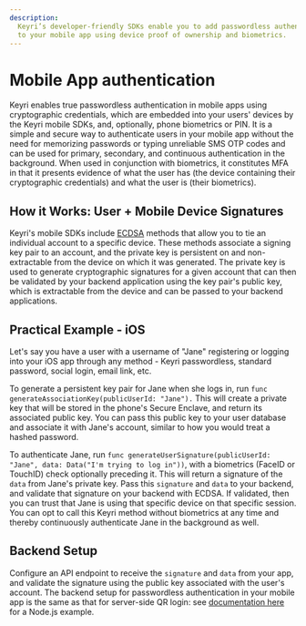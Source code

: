 ```yaml
---
description:
  Keyri’s developer-friendly SDKs enable you to add passwordless authentication
  to your mobile app using device proof of ownership and biometrics.
---
```


# Mobile App authentication

Keyri enables true passwordless authentication in mobile apps using
cryptographic credentials, which are embedded into your users' devices by the
Keyri mobile SDKs, and, optionally, phone biometrics or PIN. It is a simple and
secure way to authenticate users in your mobile app without the need for
memorizing passwords or typing unreliable SMS OTP codes and can be used for
primary, secondary, and continuous authentication in the background. When used
in conjunction with biometrics, it constitutes MFA in that it presents evidence
of what the user has (the device containing their cryptographic credentials) and
what the user is (their biometrics).

## How it Works: User + Mobile Device Signatures

Keyri's mobile SDKs include
[ECDSA](https://cryptobook.nakov.com/digital-signatures/ecdsa-sign-verify-messages)
methods that allow you to tie an individual account to a specific device. These
methods associate a signing key pair to an account, and the private key is
persistent on and non-extractable from the device on which it was generated. The
private key is used to generate cryptographic signatures for a given account
that can then be validated by your backend application using the key pair's
public key, which is extractable from the device and can be passed to your
backend applications.

## Practical Example - iOS

Let's say you have a user with a username of "Jane" registering or logging into
your iOS app through any method - Keyri passwordless, standard password, social
login, email link, etc.

To generate a persistent key pair for Jane when she logs in, run
`func generateAssociationKey(publicUserId: "Jane").` This will create a private
key that will be stored in the phone's Secure Enclave, and return its associated
public key. You can pass this public key to your user database and associate it
with Jane's account, similar to how you would treat a hashed password.

To authenticate Jane, run
`func generateUserSignature(publicUserId: "Jane", data: Data("I'm trying to log in"))`,
with a biometrics (FaceID or TouchID) check optionally preceding it. This will
return a signature of the `data` from Jane's private key. Pass this `signature`
and `data` to your backend, and validate that signature on your backend with
ECDSA. If validated, then you can trust that Jane is using that specific device
on that specific session. You can opt to call this Keyri method without
biometrics at any time and thereby continuously authenticate Jane in the
background as well.

## Backend Setup

Configure an API endpoint to receive the `signature` and `data` from your app,
and validate the signature using the public key associated with the user's
account. The backend setup for passwordless authentication in your mobile app is
the same as that for server-side QR login: see
[documentation here](./server-setup) for a Node.js example.
